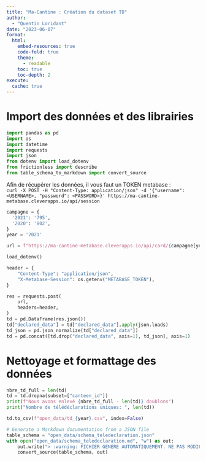 ```yaml
---
title: "Ma-Cantine : Création du dataset TD"
author:
  - "Quentin Loridant"
date: "2023-06-07"
format:
  html:
    embed-resources: true
    code-fold: true
    theme:
      - readable
    toc: true
    toc-depth: 2
execute:
  cache: true
---
```



# Import des données et des librairies
```python
import pandas as pd
import os
import datetime
import requests
import json
from dotenv import load_dotenv
from frictionless import describe
from table_schema_to_markdown import convert_source

```

Afin de récupérer les données, il vous faut un TOKEN metabase :  
`curl -X POST -H "Content-Type: application/json" -d '{"username": <USERNAME>, "password": <PASSWORD>}' https://ma-cantine-metabase.cleverapps.io/api/session`



```python
campagne = {
  '2021': '795',
  '2020': '802',
}
year = '2021'

url = f"https://ma-cantine-metabase.cleverapps.io/api/card/{campagne[year]}/query/json"

load_dotenv()

header = {
    "Content-Type": "application/json",
    "X-Metabase-Session": os.getenv("METABASE_TOKEN"),
}

res = requests.post(
    url,
    headers=header,
)
td = pd.DataFrame(res.json())
td["declared_data"] = td["declared_data"].apply(json.loads)
td_json = pd.json_normalize(td["declared_data"])
td = pd.concat([td.drop("declared_data", axis=1), td_json], axis=1)
```


# Nettoyage et formattage des données
```python
nbre_td_full = len(td)
td = td.dropna(subset=["canteen_id"])
print(f"Nous avons enlevé {nbre_td_full - len(td)} doublons")
print("Nombre de télédéclarations uniques: ", len(td))
```

```python

td.to_csv(f"open_data/td_{year}.csv", index=False)
```

```python
# Generate a Markdown documentation from a JSON file
table_schema = "open_data/schema_teledeclaration.json"
with open("open_data/schema_teledeclaration.md", "w") as out:
    out.write("> :warning: FICHIER GENERE AUTOMATIQUEMENT. NE PAS MODIFIER. POUR TOUTE MODIFICATION, EDITEZ LE FICHIER schema_teledeclaration.json /////\n\n")
    convert_source(table_schema, out)
```